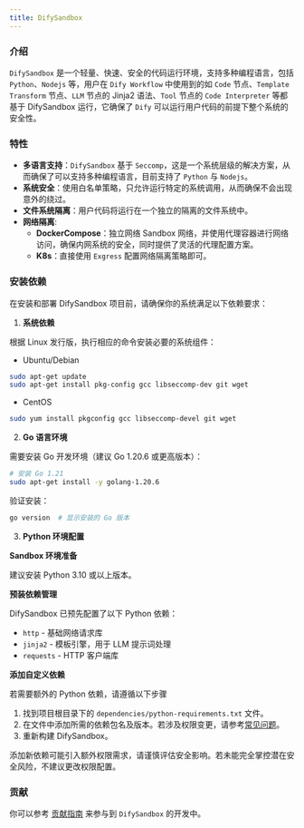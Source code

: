 ```yaml
---
title: DifySandbox
---
```


### 介绍

`DifySandbox` 是一个轻量、快速、安全的代码运行环境，支持多种编程语言，包括 `Python`、`Nodejs` 等，用户在 `Dify Workflow` 中使用到的如 `Code` 节点、`Template Transform` 节点、`LLM` 节点的 Jinja2 语法、`Tool` 节点的 `Code Interpreter` 等都基于 DifySandbox 运行，它确保了 `Dify` 可以运行用户代码的前提下整个系统的安全性。

### 特性
- **多语言支持**：`DifySandbox` 基于 `Seccomp`，这是一个系统层级的解决方案，从而确保了可以支持多种编程语言，目前支持了 `Python` 与 `Nodejs`。
- **系统安全**：使用白名单策略，只允许运行特定的系统调用，从而确保不会出现意外的绕过。
- **文件系统隔离**：用户代码将运行在一个独立的隔离的文件系统中。
- **网络隔离**:
    - **DockerCompose**：独立网络 Sandbox 网络，并使用代理容器进行网络访问，确保内网系统的安全，同时提供了灵活的代理配置方案。
    - **K8s**：直接使用 `Exgress` 配置网络隔离策略即可。

### 安装依赖

在安装和部署 DifySandbox 项目前，请确保你的系统满足以下依赖要求：

1. **系统依赖**

根据 Linux 发行版，执行相应的命令安装必要的系统组件：

- Ubuntu/Debian

```bash
sudo apt-get update
sudo apt-get install pkg-config gcc libseccomp-dev git wget
```

- CentOS

```bash
sudo yum install pkgconfig gcc libseccomp-devel git wget
```

2. **Go 语言环境**

需要安装 Go 开发环境（建议 Go 1.20.6 或更高版本）：

```bash
# 安装 Go 1.21
sudo apt-get install -y golang-1.20.6
```

验证安装：

```bash
go version  # 显示安装的 Go 版本
```

3. **Python 环境配置**

**Sandbox 环境准备**

建议安装 Python 3.10 或以上版本。

**预装依赖管理**

DifySandbox 已预先配置了以下 Python 依赖：

- `http` - 基础网络请求库
- `jinja2` - 模板引擎，用于 LLM 提示词处理
- `requests` - HTTP 客户端库

**添加自定义依赖**

若需要额外的 Python 依赖，请遵循以下步骤

1. 找到项目根目录下的 `dependencies/python-requirements.txt` 文件。
2. 在文件中添加所需的依赖包名及版本。若涉及权限变更，请参考[常见问题](https://github.com/langgenius/dify-sandbox/blob/main/FAQ.md)。
3. 重新构建 DifySandbox。

<Warning>
    添加新依赖可能引入额外权限需求，请谨慎评估安全影响。若未能完全掌控潜在安全风险，不建议更改权限配置。
</Warning>

### 贡献

你可以参考 [贡献指南](contribution) 来参与到 `DifySandbox` 的开发中。
